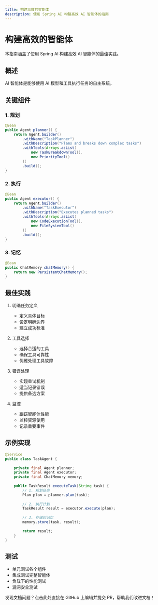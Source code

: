 ```yaml
---
title: 构建高效的智能体
description: 使用 Spring AI 构建高效 AI 智能体的指南
---
```


# 构建高效的智能体

本指南涵盖了使用 Spring AI 构建高效 AI 智能体的最佳实践。

## 概述

AI 智能体是能够使用 AI 模型和工具执行任务的自主系统。

## 关键组件

### 1. 规划

```java
@Bean
public Agent planner() {
    return Agent.builder()
        .withName("TaskPlanner")
        .withDescription("Plans and breaks down complex tasks")
        .withTools(Arrays.asList(
            new TaskBreakdownTool(),
            new PriorityTool()
        ))
        .build();
}
```

### 2. 执行

```java
@Bean
public Agent executor() {
    return Agent.builder()
        .withName("TaskExecutor")
        .withDescription("Executes planned tasks")
        .withTools(Arrays.asList(
            new CodeExecutionTool(),
            new FileSystemTool()
        ))
        .build();
}
```

### 3. 记忆

```java
@Bean
public ChatMemory chatMemory() {
    return new PersistentChatMemory();
}
```

## 最佳实践

1. 明确任务定义
   - 定义具体目标
   - 设定明确边界
   - 建立成功标准

2. 工具选择
   - 选择合适的工具
   - 确保工具可靠性
   - 优雅处理工具故障

3. 错误处理
   - 实现重试机制
   - 适当记录错误
   - 提供备选方案

4. 监控
   - 跟踪智能体性能
   - 监控资源使用
   - 记录重要事件

## 示例实现

```java
@Service
public class TaskAgent {
    
    private final Agent planner;
    private final Agent executor;
    private final ChatMemory memory;
    
    public TaskResult executeTask(String task) {
        // 1. 规划任务
        Plan plan = planner.plan(task);
        
        // 2. 执行计划
        TaskResult result = executor.execute(plan);
        
        // 3. 存储到记忆
        memory.store(task, result);
        
        return result;
    }
}
```

## 测试

- 单元测试各个组件
- 集成测试完整智能体
- 负载下的性能测试
- 漏洞安全测试 

<Card title="文档有误？请协助编辑" icon="pencil" href="https://github.com/javaai-pig4cloud-com/javaai-docs/edit/main/spring-ai/guides/effective-agents.mdx">
  发现文档问题？点击此处直接在 GitHub 上编辑并提交 PR，帮助我们改进文档！
</Card>
